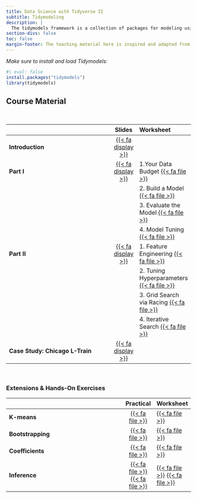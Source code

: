 ```yaml
---
title: Data Science with Tidyverse II
subtitle: Tidymodeling
description: |
  The tidymodels framework is a collection of packages for modeling using tidyverse principles. This course introduces the principles and practices of predictive modeling using this framework in R. Designed for learners with R knowledge, the course emphasizes building, evaluating, and deploying machine learning models in a tidy and reproducible manner. Students will gain hands-on experience with data preprocessing, feature engineering, model tuning, and evaluation, using real-world datasets. The course consists of two parts, one introductory and one more advanced. These parts are combianed with several case studies for more practice.
section-divs: false
toc: false
margin-footer: The teaching material here is inspired and adapted from <https://tidymodels.org> and <https://workshops.tidymodels.org> and licenced under Creative Commons Attribution [CC BY-SA 4.0](https://creativecommons.org/licenses/by-sa/4.0/).
---
```



:::{.highlight}
*Make sure to install and load Tidymodels:*
```r
#| eval: false
install.packages("tidymodels")
library(tidymodels)
```
:::


## Course Material
<br>

|                                                    | Slides  | Worksheet
|----------------------------------------------------|:------:|:---------
| **Introduction** | [{{< fa display >}}](https://termehs.github.io/tidy-II-intro) | 
| **Part I** |   [{{< fa display >}}](https://termehs.github.io/tidy-II-part1)  | 1.Your Data Budget  [{{< fa file >}}](material/1-data-budget.zip) 
| |    | 2. Build a Model [{{< fa file >}}](material/2-what-makes-a-model.zip)
| |    | 3. Evaluate the Model [{{< fa file >}}](material/3-evaluate-model.zip)   
| |    | 4. Model Tuning [{{< fa file >}}](material/4-tuning-models.zip)
| **Part II** |    [{{< fa display >}}](https://termehs.github.io/tidy-II-part2) | 1. Feature Engineering [{{< fa file >}}](material/1-feature-engineering.zip)  |
| |    | 2. Tuning Hyperparameters [{{< fa file >}}](material/2-tuning-hyperparameters.zip)
| |    | 3. Grid Search via Racing [{{< fa file >}}](material/3-grid-search-via-racing.zip)
| |    | 4. Iterative Search [{{< fa file >}}](material/4-iterative-search.zip) 
| **Case Study: Chicago L-Train** |   [{{< fa display >}}](https://termehs.github.io/tidy-II-case)  |
<br>


###   Extensions & Hands-On Exercises 
|                                          | Practical  | Worksheet 
|----------------------------------------------------|:------:|:---------
**K-means** |  [{{< fa file >}}](material/case-studies/k-means.qmd)  | [{{< fa file >}}](material/case-studies/k-means-ws.zip) |
**Bootstrapping** |  [{{< fa file >}}](material/case-studies/bootstrap.qmd)  |  [{{< fa file >}}](material/case-studies/bootstrap-ws.zip)   |
**Coefficients** |  [{{< fa file >}}](material/case-studies/coefficients.qmd)  |  [{{< fa file >}}](material/case-studies/coefficients-ws.zip)   |
**Inference** |  [{{< fa file >}}](material/case-studies/infer.qmd)  [{{< fa file >}}](material/case-studies/xtabs.qmd) |   [{{< fa file >}}](material/case-studies/infer-ws.zip)  [{{< fa file >}}](material/case-studies/xtabs-ws.zip)   |

<br><br>


<br><br>




